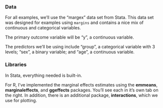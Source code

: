 ### Data

For all examples, we'll use the "margex" data set from Stata. This data set was
designed for examples using `margins` and contains a nice mix of continuous and
categorical variables.

The primary outcome variable will be "y", a continuous variable.

The predictors we'll be using include "group", a categorical variable with 3
levels; "sex", a binary variable; and "age", a continuous variable.

### Libraries

In Stata, everything needed is built-in.

For R, I've implemented the marginal effects estimates using the **emmeans**,
**marginaleffects**, and **ggeffects** packages. You'll see each in it's own tab
on the right. In addition, there is an additional package, **interactions**,
which we use for plotting.
